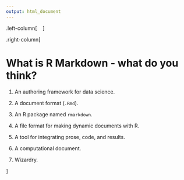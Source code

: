 ```yaml
---
output: html_document
---
```


.left-column[
<span class="fa-stack fa-4x">
  <i class="fa fa-circle fa-stack-2x" style="color: #f2e255;"></i>
  <strong class="fa-stack-1x" style="color: #fff;">?</strong>
</span> 
]

.right-column[

# What is R Markdown - what do you think?


1. An authoring framework for data science.

1. A document format (`.Rmd`).

1. An R package named `rmarkdown`.

1. A file format for making dynamic documents with R. 

1. A tool for integrating prose, code, and results.

1. A computational document.

1. Wizardry.

]
